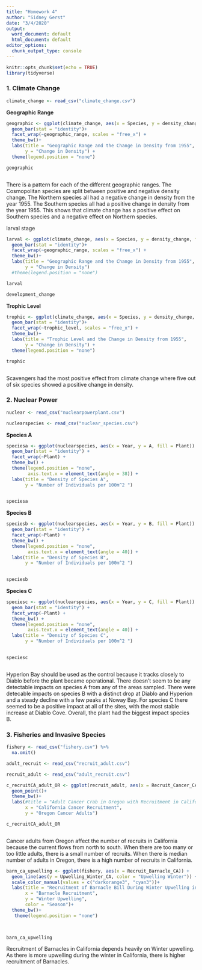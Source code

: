 ```yaml
---
title: "Homework 4"
author: "Sidney Gerst"
date: "3/4/2020"
output:
  word_document: default
  html_document: default
editor_options: 
  chunk_output_type: console
---
```


```r
knitr::opts_chunk$set(echo = TRUE)
library(tidyverse)
```

### 1. Climate Change 

```r

climate_change <- read_csv("climate_change.csv")


```


**Geographic Range**

```r

geographic <- ggplot(climate_change, aes(x = Species, y = density_change, fill = geographic_range))+
  geom_bar(stat = "identity")+
  facet_wrap(~geographic_range, scales = "free_x") +
  theme_bw()+
  labs(title = "Geographic Range and the Change in Density from 1955",
       y = "Change in Density") +
  theme(legend.position = "none")

geographic



```

There is a pattern for each of the different geographic ranges. The Cosmopolitan species are split between positive and negative density change. The Northern species all had a negative change in density from the year 1955. The Southern species all had a positive change in density from the year 1955. This shows that climate change has a positive effect on Southern species and a negative effect on Northern species. 


larval stage

```r

larval <- ggplot(climate_change, aes(x = Species, y = density_change, fill = trophic_level))+
  geom_bar(stat = "identity")+
  facet_wrap(~geographic_range, scales = "free_x") +
  theme_bw()+
  labs(title = "Geographic Range and the Change in Density from 1955",
       y = "Change in Density") 
  #theme(legend.position = "none")

larval

development_change


```



**Trophic Level**

```r

trophic <- ggplot(climate_change, aes(x = Species, y = density_change, fill = trophic_level))+
  geom_bar(stat = "identity")+
  facet_wrap(~trophic_level, scales = "free_x") +
  theme_bw()+
  labs(title = "Trophic Level and the Change in Density from 1955",
       y = "Change in Density") +
  theme(legend.position = "none")

trophic



```

Scavengers had the most positive effect from climate change where five out of six species showed a positive change in density. 


### 2. Nuclear Power

```r

nuclear <- read_csv("nuclearpowerplant.csv")

nuclearspecies <- read_csv("nuclear_species.csv")


```


**Species A**

```r

speciesa <- ggplot(nuclearspecies, aes(x = Year, y = A, fill = Plant)) +
  geom_bar(stat = "identity") +
  facet_wrap(~Plant) +
  theme_bw() +
  theme(legend.position = "none",
        axis.text.x = element_text(angle = 38)) +
  labs(title = "Density of Species A",
       y = "Number of Individuals per 100m^2 ")
  

speciesa

```

 

**Species B**

```r

speciesb <- ggplot(nuclearspecies, aes(x = Year, y = B, fill = Plant)) +
  geom_bar(stat = "identity") +
  facet_wrap(~Plant) +
  theme_bw() +
  theme(legend.position = "none",
        axis.text.x = element_text(angle = 40)) +
  labs(title = "Density of Species B",
       y = "Number of Individuals per 100m^2 ")
  

speciesb


```



**Species C**

```r

speciesc <- ggplot(nuclearspecies, aes(x = Year, y = C, fill = Plant)) +
  geom_bar(stat = "identity") +
  facet_wrap(~Plant) +
  theme_bw() +
  theme(legend.position = "none",
        axis.text.x = element_text(angle = 40)) +
  labs(title = "Density of Species C",
       y = "Number of Individuals per 100m^2 ")
  

speciesc



```

Hyperion Bay should be used as the control because it tracks closely to Diablo before the plant became operational. There doesn't seem to be any detectable impacts on species A from any of the areas sampled. There were detecable impacts on species B with a distinct drop at Diablo and Hyperion and a steady decline with a few peaks at Noway Bay. For species C there seemed to be a positive impact at all of the sites, with the most stable increase at Diablo Cove. Overall, the plant had the biggest impact species B. 


### 3. Fisheries and Invasive Species

```r

fishery <- read_csv("fishery.csv") %>%
  na.omit()

adult_recruit <- read_csv("recruit_adult.csv")

recruit_adult <- read_csv("adult_recruit.csv")


```


```r


c_recruitCA_adult_OR <- ggplot(recruit_adult, aes(x = Recruit_Cancer_CA, y = Adult_Cancer_OR))+
  geom_point()+
  theme_bw()+
  labs(#title = "Adult Cancer Crab in Oregon with Recruitment in California",
       x = "California Cancer Recruitment",
       y = "Oregon Cancer Adults")

c_recruitCA_adult_OR



```


Cancer adults from Oregon affect the number of recruits in California because the current flows from north to south. When there are too many or too little adults, there is a small number of recruits. When there is median number of adults in Oregon, there is a high number of recruits in California. 













```r

barn_ca_upwelling <- ggplot(fishery, aes(x = Recruit_Barnacle_CA)) +
  geom_line(aes(y = Upwelling_Winter_CA, color = "Upwelling Winter")) +
  scale_color_manual(values = c("darkorange3", "cyan3"))+
  labs(title = "Recruitment of Barnacle Bill During Winter Upwelling in CA",
       x = "Barnacle Recruitment",
       y = "Winter Upwelling",
       color = "Season")+
  theme_bw()+
   theme(legend.position = "none")
  


barn_ca_upwelling


```



Recruitment of Barnacles in California depends heavily on Winter upwelling. As there is more upwelling during the winter in California, there is higher recruitment of Barnacles. 



